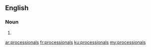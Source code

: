 ==English==

===Noun===
{{head|en|noun plural form}}

# {{plural of|processional|lang=en}}

[[ar:processionals]]
[[fr:processionals]]
[[ku:processionals]]
[[my:processionals]]